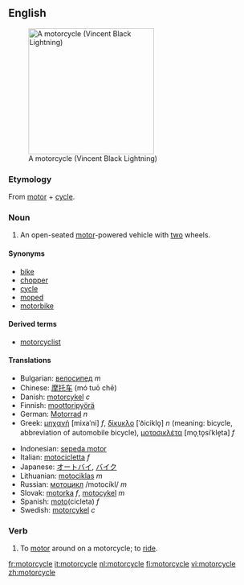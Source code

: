 ==English==
[[Image:VINCENT_Black_Lightning.jpg|thumb|right|250px|A motorcycle (Vincent Black Lightning)]]

===Etymology===
From [[motor]] + [[cycle]].

===Noun===
{{en-noun}}

# An open-seated [[motor]]-powered vehicle with [[two]] wheels.

====Synonyms====
*[[bike]]
*[[chopper]]
*[[cycle]]
*[[moped]]
*[[motorbike]]

====Derived terms====
*[[motorcyclist]]

====Translations====
{{top}}
*Bulgarian: [[велосипед]] ''m''
*Chinese: [[摩托车]] (mó tuō chē)
*Danish: [[motorcykel]] ''c''
*Finnish: [[moottoripyörä]]
*German: [[Motorrad]] ''n''
*Greek: [[μηχανή]] [mixaˈni] ''f'', [[δίκυκλο]] [ˈðiciklo̞] ''n'' (meaning: bicycle, abbreviation of automobile bicycle), [[μοτοσικλέτα]] [mo̞ˌto̞siˈkle̞ta] ''f''
{{mid}}
*Indonesian: [[sepeda motor]]
*Italian: [[motocicletta]] ''f''
*Japanese: [[オートバイ]], [[バイク]]
*Lithuanian: [[motociklas]] ''m''
*Russian: [[мотоцикл]] /motocíkl/ ''m''
*Slovak: [[motorka#Slovak|motorka]] ''f'', [[motocykel#Slovak|motocykel]] ''m''
*Spanish: [[moto]](cicleta) ''f''
*Swedish: [[motorcykel]] ''c''
{{bottom}}

===Verb===
{{en-verb|motorcycl|ing}}

# To [[motor]] around on a motorcycle; to [[ride]].

[[fr:motorcycle]]
[[it:motorcycle]]
[[nl:motorcycle]]
[[fi:motorcycle]]
[[vi:motorcycle]]
[[zh:motorcycle]]
